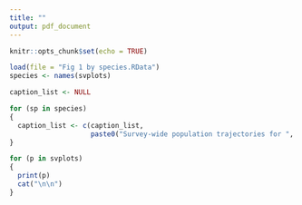 ```yaml
---
title: ""
output: pdf_document
---
```


```r
knitr::opts_chunk$set(echo = TRUE)
```


<!-- Create figure captions -->
```r
load(file = "Fig 1 by species.RData")
species <- names(svplots)

caption_list <- NULL

for (sp in species)
{
  caption_list <- c(caption_list,
                    paste0("Survey-wide population trajectories for ", sp, " estimated from the BBS using two models described here that include a GAM smoothing function to model change over time (GAM and GAMYE) and a third trajectory estimated using the standard slope-based model used for BBS status and trend assessments since 2011 (SLOPE). The stacked dots along the x-axis indicate the approximate number of BBS counts used in the model; each dot represents 50 counts."))
}

```

```r


for (p in svplots)
{
  print(p)
  cat("\n\n")
}

```

